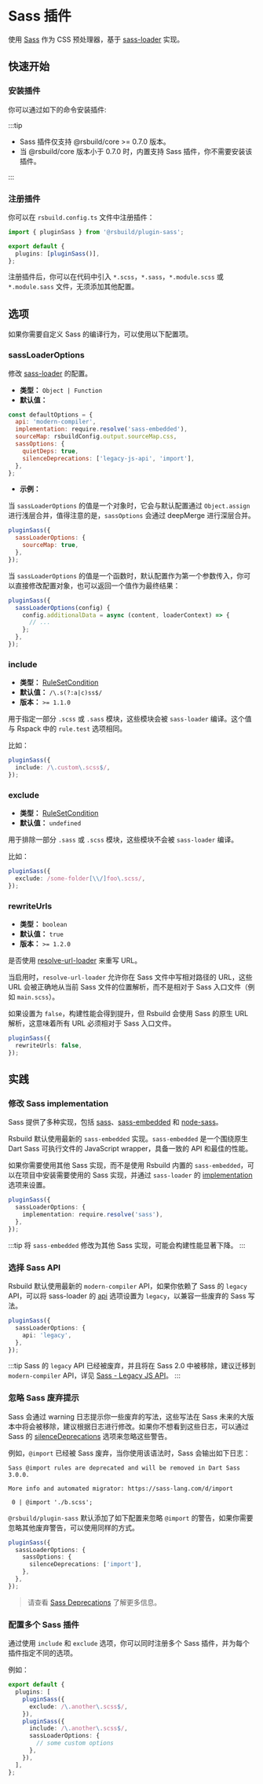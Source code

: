 # Sass 插件


<SourceCode href="https://github.com/web-infra-dev/rsbuild/tree/main/packages/plugin-sass" />

使用 [Sass](https://sass-lang.com/) 作为 CSS 预处理器，基于 [sass-loader](https://github.com/webpack-contrib/sass-loader) 实现。

## 快速开始

### 安装插件

你可以通过如下的命令安装插件:


<PackageManagerTabs command="add @rsbuild/plugin-sass -D" />

:::tip

- Sass 插件仅支持 @rsbuild/core >= 0.7.0 版本。
- 当 @rsbuild/core 版本小于 0.7.0 时，内置支持 Sass 插件，你不需要安装该插件。

:::

### 注册插件

你可以在 `rsbuild.config.ts` 文件中注册插件：

```ts title="rsbuild.config.ts"
import { pluginSass } from '@rsbuild/plugin-sass';

export default {
  plugins: [pluginSass()],
};
```

注册插件后，你可以在代码中引入 `*.scss`，`*.sass`，`*.module.scss` 或 `*.module.sass` 文件，无须添加其他配置。

## 选项

如果你需要自定义 Sass 的编译行为，可以使用以下配置项。

### sassLoaderOptions

修改 [sass-loader](https://github.com/webpack-contrib/sass-loader) 的配置。

- **类型：** `Object | Function`
- **默认值：**

```js
const defaultOptions = {
  api: 'modern-compiler',
  implementation: require.resolve('sass-embedded'),
  sourceMap: rsbuildConfig.output.sourceMap.css,
  sassOptions: {
    quietDeps: true,
    silenceDeprecations: ['legacy-js-api', 'import'],
  },
};
```

- **示例：**

当 `sassLoaderOptions` 的值是一个对象时，它会与默认配置通过 `Object.assign` 进行浅层合并，值得注意的是，`sassOptions` 会通过 deepMerge 进行深层合并。

```js
pluginSass({
  sassLoaderOptions: {
    sourceMap: true,
  },
});
```

当 `sassLoaderOptions` 的值是一个函数时，默认配置作为第一个参数传入，你可以直接修改配置对象，也可以返回一个值作为最终结果：

```js
pluginSass({
  sassLoaderOptions(config) {
    config.additionalData = async (content, loaderContext) => {
      // ...
    };
  },
});
```

### include

- **类型：** [RuleSetCondition](https://rspack.dev/config/module#condition)
- **默认值：** `/\.s(?:a|c)ss$/`
- **版本：** `>= 1.1.0`

用于指定一部分 `.scss` 或 `.sass` 模块，这些模块会被 `sass-loader` 编译。这个值与 Rspack 中的 `rule.test` 选项相同。

比如：

```ts
pluginSass({
  include: /\.custom\.scss$/,
});
```

### exclude

- **类型：** [RuleSetCondition](https://rspack.dev/config/module#condition)
- **默认值：** `undefined`

用于排除一部分 `.sass` 或 `.scss` 模块，这些模块不会被 `sass-loader` 编译。

比如：

```ts
pluginSass({
  exclude: /some-folder[\\/]foo\.scss/,
});
```

### rewriteUrls

- **类型：** `boolean`
- **默认值：** `true`
- **版本：** `>= 1.2.0`

是否使用 [resolve-url-loader](https://github.com/bholloway/resolve-url-loader/tree/v5/packages/resolve-url-loader) 来重写 URL。

当启用时，`resolve-url-loader` 允许你在 Sass 文件中写相对路径的 URL，这些 URL 会被正确地从当前 Sass 文件的位置解析，而不是相对于 Sass 入口文件（例如 `main.scss`）。

如果设置为 `false`，构建性能会得到提升，但 Rsbuild 会使用 Sass 的原生 URL 解析，这意味着所有 URL 必须相对于 Sass 入口文件。

```ts
pluginSass({
  rewriteUrls: false,
});
```

## 实践

### 修改 Sass implementation

Sass 提供了多种实现，包括 [sass](https://www.npmjs.com/package/sass)、[sass-embedded](https://www.npmjs.com/package/sass-embedded) 和 [node-sass](https://www.npmjs.com/package/node-sass)。

Rsbuild 默认使用最新的 `sass-embedded` 实现。`sass-embedded` 是一个围绕原生 Dart Sass 可执行文件的 JavaScript wrapper，具备一致的 API 和最佳的性能。

如果你需要使用其他 Sass 实现，而不是使用 Rsbuild 内置的 `sass-embedded`，可以在项目中安装需要使用的 Sass 实现，并通过 `sass-loader` 的 [implementation](https://github.com/webpack-contrib/sass-loader?tab=readme-ov-file#implementation) 选项来设置。

```ts
pluginSass({
  sassLoaderOptions: {
    implementation: require.resolve('sass'),
  },
});
```

:::tip
将 `sass-embedded` 修改为其他 Sass 实现，可能会构建性能显著下降。
:::

### 选择 Sass API

Rsbuild 默认使用最新的 `modern-compiler` API，如果你依赖了 Sass 的 `legacy` API，可以将 sass-loader 的 [api](https://github.com/webpack-contrib/sass-loader?tab=readme-ov-file#api) 选项设置为 `legacy`，以兼容一些废弃的 Sass 写法。

```ts
pluginSass({
  sassLoaderOptions: {
    api: 'legacy',
  },
});
```

:::tip
Sass 的 `legacy` API 已经被废弃，并且将在 Sass 2.0 中被移除，建议迁移到 `modern-compiler` API，详见 [Sass - Legacy JS API](https://sass-lang.com/documentation/breaking-changes/legacy-js-api/)。
:::

### 忽略 Sass 废弃提示

Sass 会通过 warning 日志提示你一些废弃的写法，这些写法在 Sass 未来的大版本中将会被移除，建议根据日志进行修改。如果你不想看到这些日志，可以通过 Sass 的 [silenceDeprecations](https://sass-lang.com/documentation/js-api/interfaces/stringoptions/#silenceDeprecations) 选项来忽略这些警告。

例如，`@import` 已经被 Sass 废弃，当你使用该语法时，Sass 会输出如下日志：

```
Sass @import rules are deprecated and will be removed in Dart Sass 3.0.0.

More info and automated migrator: https://sass-lang.com/d/import

 0 | @import './b.scss';
```

`@rsbuild/plugin-sass` 默认添加了如下配置来忽略 `@import` 的警告，如果你需要忽略其他废弃警告，可以使用同样的方式。

```ts
pluginSass({
  sassLoaderOptions: {
    sassOptions: {
      silenceDeprecations: ['import'],
    },
  },
});
```

> 请查看 [Sass Deprecations](https://sass-lang.com/documentation/js-api/interfaces/deprecations/) 了解更多信息。

### 配置多个 Sass 插件

通过使用 `include` 和 `exclude` 选项，你可以同时注册多个 Sass 插件，并为每个插件指定不同的选项。

例如：

```ts
export default {
  plugins: [
    pluginSass({
      exclude: /\.another\.scss$/,
    }),
    pluginSass({
      include: /\.another\.scss$/,
      sassLoaderOptions: {
        // some custom options
      },
    }),
  ],
};
```
